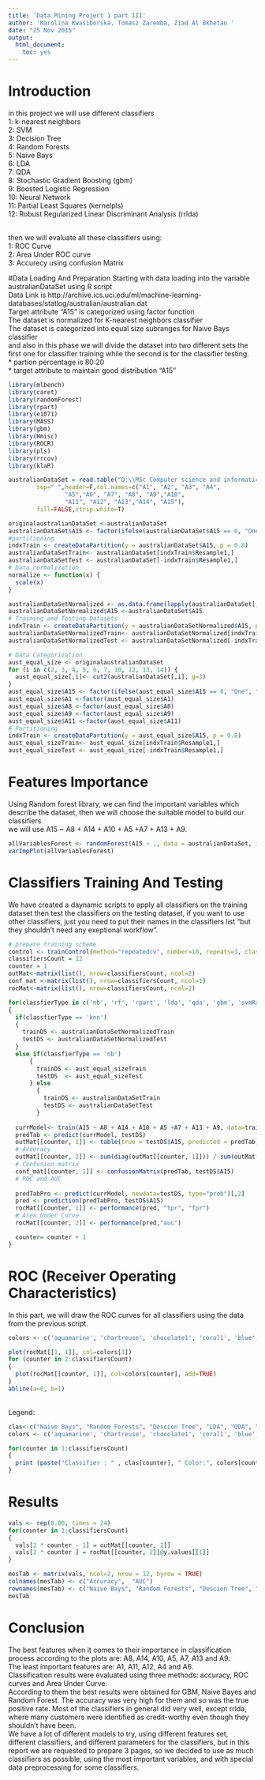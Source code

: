 ---
title: 'Data Mining Project 1 part III'
author: 'Karolina Kwasiborska, Tomasz Zaremba, Ziad Al Bkhetan '
date: "25 Nov 2015"
output:
  html_document:
    toc: yes
---

# Introduction

in this project we will use different classifiers
  <br>1: k-nearest neighbors
  <br>2: SVM
  <br>3: Decision Tree
  <br>4: Random Forests
  <br>5: Naive Bays
  <br>6: LDA
  <br>7: QDA
  <br>8: Stochastic Gradient Boosting (gbm)
  <br>9: Boosted Logistic Regression 
  <br>10: Neural Network
  <br>11: Partial Least Squares (kernelpls)
  <br>12: Robust Regularized Linear Discriminant Analysis (rrlda)
  

<br>then we will evaluate all these classifiers using:
  <br>1: ROC Curve
  <br>2: Area Under ROC curve
  <br>3: Accurecy using confusion Matrix


#Data Loading And Preparation
Starting with data loading into the variable australianDataSet using R script
<br>Data Link is http://archive.ics.uci.edu/ml/machine-learning-databases/statlog/australian/australian.dat
<br>Target attribute "A15" is categorized using factor function
<br>The dataset is normalized for K-nearest neighbors classifier
<br>The dataset is categorized into equal size subranges for Naive Bays classifier
<br> and also in this phase we will divide the dataset into two different sets the first one for classifier training while the second is for the classifier testing.
<br> * partion percentage is 80:20
<br> * target attribute to maintain good distribution "A15"

```{r , cache=FALSE, warning=FALSE, message=FALSE}
library(mlbench)
library(caret)
library(randomForest)
library(rpart)
library(e1071)
library(MASS)
library(gbm)
library(Hmisc)
library(ROCR)
library(pls)
library(rrcov)
library(klaR)

australianDataSet = read.table("D:\\MSc Computer science and informatics\\3rd semester\\Data Mining - Advances\\Project1\\australian.dat",
        sep=" ",header=F,col.names=c("A1", "A2", "A3", "A4", 
                "A5","A6", "A7", "A8", "A9","A10",
                "A11", "A12", "A13","A14", "A15"),
        fill=FALSE,strip.white=T)

originalaustralianDataSet <-australianDataSet
australianDataSet$A15 <- factor(ifelse(australianDataSet$A15 == 0, "One", "Zero"))
#partitioning
indxTrain <- createDataPartition(y = australianDataSet$A15, p = 0.8)
australianDataSetTrain<- australianDataSet[indxTrain$Resample1,]
australianDataSetTest <- australianDataSet[-indxTrain$Resample1,]
# Data normalization
normalize <- function(x) {
  scale(x)
}

australianDataSetNormalized <- as.data.frame(lapply(australianDataSet[, 1:14], normalize))
australianDataSetNormalized$A15 <-australianDataSet$A15
# Training and Testing Datasets
indxTrain <- createDataPartition(y = australianDataSetNormalized$A15, p = 0.8)
australianDataSetNormalizedTrain<- australianDataSetNormalized[indxTrain$Resample1,]
australianDataSetNormalizedTest <- australianDataSetNormalized[-indxTrain$Resample1,]

# Data Categorization
aust_equal_size <- originalaustralianDataSet
for (i in c(2, 3, 4, 5, 6, 7, 10, 12, 13, 14)) {
  aust_equal_size[,i]<- cut2(australianDataSet[,i], g=3)
}
aust_equal_size$A15 <- factor(ifelse(aust_equal_size$A15 == 0, "One", "Zero")) 
aust_equal_size$A1 <-factor(aust_equal_size$A1)
aust_equal_size$A8 <-factor(aust_equal_size$A8)
aust_equal_size$A9 <-factor(aust_equal_size$A9)
aust_equal_size$A11 <-factor(aust_equal_size$A11)
# Partitioning 
indxTrain <- createDataPartition(y = aust_equal_size$A15, p = 0.8)
aust_equal_sizeTrain<- aust_equal_size[indxTrain$Resample1,]
aust_equal_sizeTest <- aust_equal_size[-indxTrain$Resample1,]

```

# Features Importance
Using Random forest library, we can find the important variables which describe the dataset, then we will choose the suitable model to build our classifiers
<br> we will use A15 ~ A8 + A14 + A10 + A5 +A7 + A13 + A9.

```{r , cache=FALSE, warning=FALSE, message=FALSE}
allVariablesForest <- randomForest(A15 ~ ., data = australianDataSet, importance = TRUE, na.action = na.omit)
varImpPlot(allVariablesForest)
```


# Classifiers Training And Testing
We have created a daynamic scripts to apply all classifiers on the training dataset then test the classifiers on the testing dataset, if you want to use other classifiers, just you need to put their names in the classifiers list "but they shouldn't need any exeptional workflow".

```{r , warning=FALSE, message=FALSE, results="hide"}
# prepare training scheme
control <- trainControl(method="repeatedcv", number=10, repeats=3, classProbs=T, savePredictions = T)
classifiersCount = 12
counter = 1
outMat<-matrix(list(), nrow=classifiersCount, ncol=2)
conf_mat <-matrix(list(), nrow=classifiersCount, ncol=1)
rocMat<-matrix(list(), nrow=classifiersCount, ncol=2)

for(classfierType in c('nb', 'rf', 'rpart', 'lda', 'qda', 'gbm', 'svmRadial', 'LogitBoost', 'knn', 'nnet', 'kernelpls', 'rrlda'))
{
  if(classfierType == 'knn')
  {
    trainDS <- australianDataSetNormalizedTrain
    testDS <- australianDataSetNormalizedTest
  }
  else if(classfierType == 'nb')
      {
        trainDS <- aust_equal_sizeTrain
        testDS  <- aust_equal_sizeTest
      } else
        {
          trainDS <- australianDataSetTrain
          testDS <- australianDataSetTest
        }
  
  currModel<- train(A15 ~ A8 + A14 + A10 + A5 +A7 + A13 + A9, data=trainDS, method=classfierType, trControl=control)
  predTab <- predict(currModel, testDS)
  outMat[[counter, 1]] <- table(true = testDS$A15, predicted = predTab)
  # Accuracy
  outMat[[counter, 2]] <- sum(diag(outMat[[counter, 1]])) / sum(outMat[[counter, 1]])
  # Confusion matrix
  conf_mat[[counter, 1]] <- confusionMatrix(predTab, testDS$A15)
  # ROC and AUC
  
  predTabPro <- predict(currModel, newdata=testDS, type="prob")[,2] 
  pred <- prediction(predTabPro, testDS$A15)
  rocMat[[counter, 1]] <- performance(pred, "tpr", "fpr")
  # Area Under Curve
  rocMat[[counter, 2]] <- performance(pred,"auc")

  counter= counter + 1
}

```

# ROC (Receiver Operating Characteristics)
In this part, we will draw the ROC curves for all classifiers using the data from the previous script.
```{r , cache=FALSE, warning=FALSE, message=FALSE}
colors <- c('aquamarine', 'chartreuse', 'chocolate1', 'coral1', 'blue', 'cyan', 'darkgoldenrod1', 'brown1', 'firebrick1', 'gold', 'deeppink', 'mediumorchid1', 'palegreen')

plot(rocMat[[1, 1]], col=colors[1])
for (counter in 2:classifiersCount)
{
  plot(rocMat[[counter, 1]], col=colors[counter], add=TRUE)
}
abline(a=0, b=1)

```
<br>Legend:<br>
```{r }
clas<-c("Naive Bays", "Random Forests", "Descion Tree", "LDA", "QDA", "GBM", "SVM", "LogitBoost", "KNN", "Neural Network", "Kernelpls", "rrlda")
colors <- c('aquamarine', 'chartreuse', 'chocolate1', 'coral1', 'blue', 'cyan', 'darkgoldenrod1', 'brown1', 'firebrick1', 'gold', 'deeppink', 'mediumorchid1', 'palegreen')

for(counter in 1:classifiersCount)
{
  print (paste("Classifier : " , clas[counter], " Color:", colors[counter], sep = "  "))
}

```

# Results
```{r }
vals <- rep(0.00, times = 24)
for(counter in 1:classifiersCount)
{
  vals[2 * counter - 1] = outMat[[counter, 2]]
  vals[2 * counter ] = rocMat[[counter, 2]]@y.values[[1]]
}

mesTab <- matrix(vals, ncol=2, nrow = 12, byrow = TRUE)
colnames(mesTab) <- c("Accuracy",  "AUC")
rownames(mesTab) <- c("Naive Bays", "Random Forests", "Descion Tree", "LDA", "QDA", "GBM", "SVM", "LogitBoost", "KNN", "Neural Network", "Kernelpls", "rrlda")
mesTab
```
# Conclusion
The best features when it comes to their importance in classification process according to the plots are: A8, A14, A10, A5, A7, A13 and A9. 
<br>The least important features are: A1, A11, A12, A4 and A6.
<br>Classification results were evaluated using three methods: accuracy, ROC curves and Area Under Curve. 
<br>According to them the best results were obtained for GBM, Naive Bayes and Random Forest. The accuracy was very high for them and so was the true positive rate. Most of the classifiers in general did very well, except rrlda, where many customers were identified as credit-worthy even though they shouldn't have been.
<br> We have a lot of different models to try, using different features set, different classifiers, and different parameters for the classifiers, but in this report we are requested to prepare 3 pages, so we decided to use as much classifiers as possible, using the most important variables, and with special data preprocessing for some classifiers.
